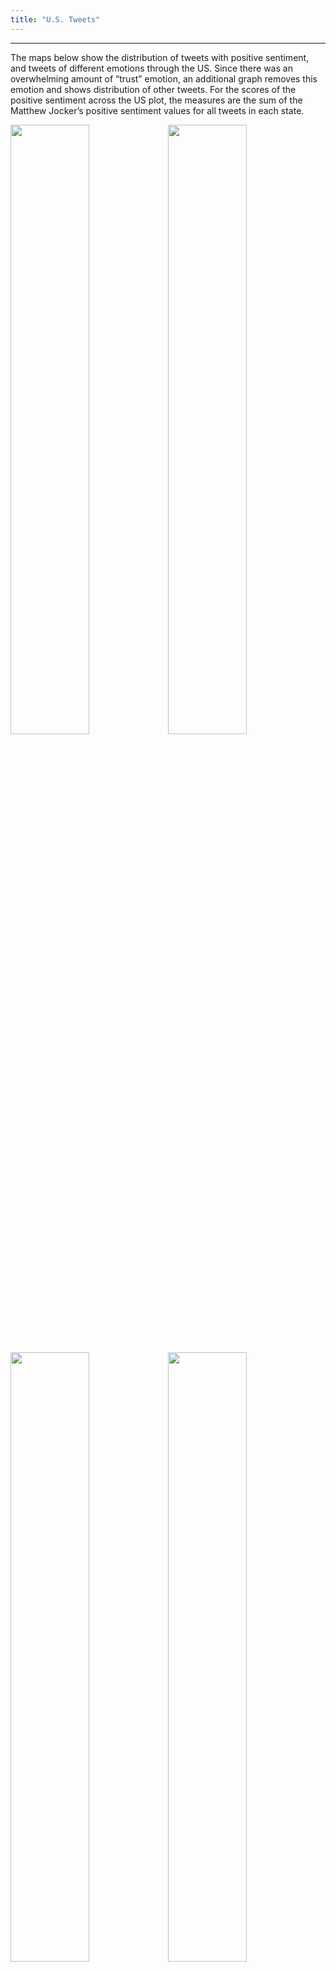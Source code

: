 ```yaml
---
title: "U.S. Tweets"
---
```


***

The maps below show the distribution of tweets with positive sentiment, and tweets of different emotions through the US. Since there was an overwhelming amount of "trust" emotion, an additional graph removes this emotion and shows distribution of other tweets. For the scores of the positive sentiment across the US plot, the measures are the sum of the Matthew Jocker's positive sentiment values for all tweets in each state. 


![](./USPos.png){ width=50% }![](./heat.png){ width=50% }

![](./USemot.png){ width=50% }![](./USnotrust.png){ width=50% }

The shiny app below allows additional exploration, including the ability to view locations of different emotions, and emotions tweeted at different times.

<font size="5"> Click [here](https://kmaciejewski.shinyapps.io/p8105_final_shinyus/) for the shiny app to explore! </font>

***

![](./TwitterLogo.png)